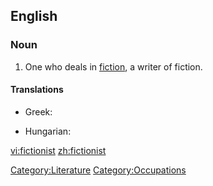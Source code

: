 ==English==

===Noun===
{{en-noun}}

# One who deals in [[fiction]], a writer of fiction.

====Translations====
{{trans-top|a writer of fiction}}
* Greek: {{t|el|μυθιστοριογράφος|m|f}}
{{trans-mid}}
* Hungarian: {{t+|hu|regényíró}}
{{trans-bottom}}

[[Category:Literature]]
[[Category:Occupations]]

[[vi:fictionist]]
[[zh:fictionist]]
